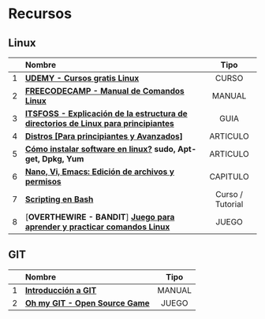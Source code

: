 # Recursos

## Linux

|   | Nombre | Tipo |
| :--- | :---- | :----: |
| 1 | [**UDEMY - Cursos gratis Linux**](https://www.udemy.com/topic/linux/free/?ranMID=39197&ranEAID=RC2naOeQ0f8&ranSiteID=RC2naOeQ0f8-xvv2Uh4XyZZEAeuK27qmZg&LSNPUBID=RC2naOeQ0f8&utm_source=aff-campaign&utm_medium=udemyads)| CURSO |
| 2 | [**FREECODECAMP - Manual de Comandos Linux**](https://www.freecodecamp.org/espanol/news/la-guia-definitiva-de-linea-de-comandos-de-linux-tutorial-completo-de-bash/)| MANUAL |
| 3 | [**ITSFOSS - Explicación de la estructura de directorios de Linux para principiantes**](https://itsfoss.com/es/estructura-directorios-linux/)| GUIA |
| 4 | [**Distros [Para principiantes y Avanzados]** ](https://www.adslzone.net/reportajes/software/mejores-distros-linux/#421460-que-es-una-distro-linux)| ARTICULO |
| 5 | [**Cómo instalar software en linux?**](https://www.adslzone.net/reportajes/software/mejores-distros-linux/#421460-que-es-una-distro-linux) **sudo, Apt-get, Dpkg, Yum**| ARTICULO |
| 6 | [**Nano, Vi, Emacs: Edición de archivos y permisos**](https://gonzaccardi.com/wp-content/uploads/2020/06/Cap%C3%ADtulo-10-Los-editores-de-texto.pdf) | CAPITULO |
| 7 | [**Scripting en Bash**](https://atareao.es/tutorial/scripts-en-bash/) | Curso / Tutorial |
| 8 | [**OVERTHEWIRE - BANDIT**] [**Juego para aprender y practicar comandos Linux**](https://overthewire.org/wargames/bandit/)| JUEGO |

## GIT

|   | Nombre | Tipo |
| :--- | :---- | :----: |
| 1 | [**Introducción a GIT**](https://www.adslzone.net/reportajes/software/mejores-distros-linux/#421460-que-es-una-distro-linux) | MANUAL |
| 2 | [**Oh my GIT - Open Source Game**](https://ohmygit.org/) | JUEGO |
